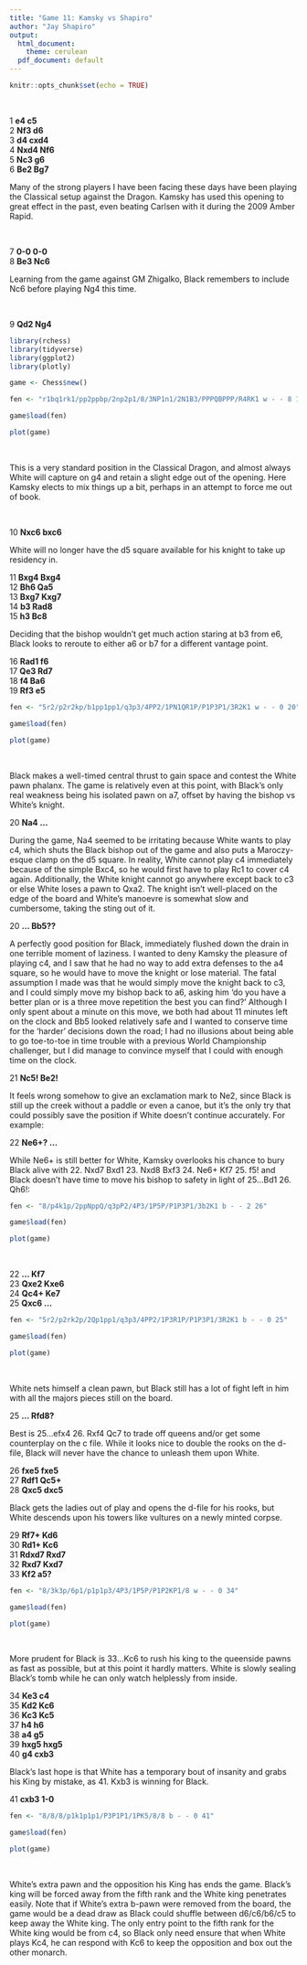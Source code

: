 ---
title: "Game 11: Kamsky vs Shapiro"
author: "Jay Shapiro"
output: 
  html_document:
    theme: cerulean
  pdf_document: default
---

```{r setup, include=FALSE}
knitr::opts_chunk$set(echo = TRUE)
```
<br>

1 **e4 c5**<br>
2 **Nf3 d6**<br>
3 **d4 cxd4**<br>
4 **Nxd4 Nf6**<br>
5 **Nc3 g6**<br>
6 **Be2 Bg7**<br>

Many of the strong players I have been facing these days have been playing the Classical setup against the Dragon. Kamsky has used this opening to great effect in the past, even beating Carlsen
with it during the 2009 Amber Rapid.

<br>

7 **0-0 0-0**<br>
8 **Be3 Nc6**<br>

Learning from the game against GM Zhigalko, Black remembers to include Nc6 before playing Ng4 this time.

<br>

9 **Qd2 Ng4**<br>

```{r echo = FALSE, warning = FALSE, message = FALSE, include = FALSE}
library(rchess)
library(tidyverse)
library(ggplot2)
library(plotly)

game <- Chess$new()

fen <- "r1bq1rk1/pp2ppbp/2np2p1/8/3NP1n1/2N1B3/PPPQBPPP/R4RK1 w - - 8 10"

game$load(fen)
```
```{r echo = FALSE, warning = FALSE, message = FALSE}

plot(game)

```

<br>

This is a very standard position in the Classical Dragon, and almost always White will capture on g4 and retain a slight edge out of the opening. Here Kamsky elects to mix things up a bit, perhaps in an attempt to force me out of book.

<br>

10 **Nxc6 bxc6**<br>

White will no longer have the d5 square available for his knight to take up residency in.<br>

11 **Bxg4 Bxg4**<br>
12 **Bh6 Qa5**<br>
13 **Bxg7 Kxg7**<br>
14 **b3 Rad8**<br>
15 **h3 Bc8**<br>

Deciding that the bishop wouldn't get much action staring at b3 from e6, Black looks to reroute to either a6 or b7 for a different vantage point.<br>

16 **Rad1 f6**<br>
17 **Qe3 Rd7**<br>
18 **f4 Ba6**<br>
19 **Rf3 e5**<br>

```{r echo = FALSE, warning = FALSE, message = FALSE, include = FALSE}
fen <- "5r2/p2r2kp/b1pp1pp1/q3p3/4PP2/1PN1QR1P/P1P3P1/3R2K1 w - - 0 20"

game$load(fen)

```

```{r echo = FALSE, warning = FALSE, message = FALSE}
plot(game)
```
<br>

Black makes a well-timed central thrust to gain space and contest the White pawn phalanx. The game is relatively even at this point, 
with Black's only real weakness being his isolated pawn on a7, offset by having the bishop vs White's knight.<br>

20 **Na4 ...**<br>

During the game, Na4 seemed to be irritating because White wants to play c4, which shuts the Black bishop out of the game and also puts a Maroczy-esque clamp on the d5 square.
In reality, White cannot play c4 immediately because of the simple Bxc4, so he would first have to play Rc1 to cover c4 again. Additionally, the White knight cannot go anywhere except
back to c3 or else White loses a pawn to Qxa2. The knight isn't well-placed on the edge of the board and White's manoevre is somewhat slow and cumbersome, taking the sting out of it.<br>

20 **... Bb5??**<br>

A perfectly good position for Black, immediately flushed down the drain in one terrible moment of laziness. I wanted to deny Kamsky the pleasure of playing c4, and I saw that he had no way to add extra defenses to the a4 square, so he would have to move the knight or lose material. The fatal assumption I made was that he would simply move the knight back to c3, and I could simply move my bishop back to a6, asking him 'do you have a better plan or is a three move repetition the best you can find?' Although I only spent about a minute on this move, we both had about 11 minutes left on the clock and Bb5 looked relatively safe and I wanted to conserve time for the 'harder' decisions down the road; I had no illusions about being able to go toe-to-toe in time trouble with a previous World Championship challenger, but I did manage to convince myself that I could with enough time on the clock.<br>

21 **Nc5! Be2!**<br>

It feels wrong somehow to give an exclamation mark to Ne2, since Black is still up the creek without a paddle or even a canoe, but it's the only try that could possibly save the position if White doesn't continue accurately. For example:<br>

22 **Ne6+? ...**<br>

While Ne6+ is still better for White, Kamsky overlooks his chance to bury Black alive with 22. Nxd7 Bxd1 23. Nxd8 Bxf3 24. Ne6+ Kf7 25. f5! and Black doesn't have time to move his bishop to safety in light of 25...Bd1 26. Qh6!:<br>

```{r echo = FALSE, warning = FALSE, message = FALSE, include = FALSE}
fen <- "8/p4k1p/2ppNppQ/q3pP2/4P3/1P5P/P1P3P1/3b2K1 b - - 2 26"

game$load(fen)

```

```{r echo = FALSE, warning = FALSE, message = FALSE}
plot(game)
```
<br>

22 **... Kf7**<br>
23 **Qxe2 Kxe6**<br>
24 **Qc4+ Ke7**<br>
25 **Qxc6 ...**<br>

```{r echo = FALSE, warning = FALSE, message = FALSE, include = FALSE}
fen <- "5r2/p2rk2p/2Qp1pp1/q3p3/4PP2/1P3R1P/P1P3P1/3R2K1 b - - 0 25"

game$load(fen)

```

```{r echo = FALSE, warning = FALSE, message = FALSE}
plot(game)
```
<br>

White nets himself a clean pawn, but Black still has a lot of fight left in him with all the majors pieces still on the board.<br>

25 **... Rfd8?**<br>

Best is 25...efx4 26. Rxf4 Qc7 to trade off queens and/or get some counterplay on the c file. While it looks nice to double the rooks on the d-file, Black will never have the chance to unleash them upon White.<br>

26 **fxe5 fxe5**<br>
27 **Rdf1 Qc5+**<br>
28 **Qxc5 dxc5**<br>

Black gets the ladies out of play and opens the d-file for his rooks, but White descends upon his towers like vultures on a newly minted corpse.<br>

29 **Rf7+ Kd6**<br>
30 **Rd1+ Kc6**<br>
31 **Rdxd7 Rxd7**<br>
32 **Rxd7 Kxd7**<br>
33 **Kf2 a5?**<br>

```{r echo = FALSE, warning = FALSE, message = FALSE, include = FALSE}
fen <- "8/3k3p/6p1/p1p1p3/4P3/1P5P/P1P2KP1/8 w - - 0 34"

game$load(fen)

```

```{r echo = FALSE, warning = FALSE, message = FALSE}
plot(game)
```
<br>

More prudent for Black is 33...Kc6 to rush his king to the queenside pawns as fast as possible, but at this point it hardly matters. White is slowly sealing Black's tomb while he can only watch helplessly from inside.<br>

34 **Ke3 c4**<br>
35 **Kd2 Kc6**<br>
36 **Kc3 Kc5**<br>
37 **h4 h6**<br>
38 **a4 g5**<br>
39 **hxg5 hxg5**<br>
40 **g4 cxb3**<br>

Black's last hope is that White has a temporary bout of insanity and grabs his King by mistake, as 41. Kxb3 is winning for Black.<br>

41 **cxb3 1-0**<br>


```{r echo = FALSE, warning = FALSE, message = FALSE, include = FALSE}
fen <- "8/8/8/p1k1p1p1/P3P1P1/1PK5/8/8 b - - 0 41"

game$load(fen)

```

```{r echo = FALSE, warning = FALSE, message = FALSE}
plot(game)
```
<br>

White's extra pawn and the opposition his King has ends the game. Black's king will be forced away from the fifth rank and the White king penetrates easily. Note that if White's extra b-pawn were removed from the board, the game would be a dead draw as Black could shuffle between d6/c6/b6/c5 to keep away the White king. The only entry point to the fifth rank for the White king would be from c4, so Black only need ensure that when White plays Kc4, he can respond with Kc6 to keep the opposition and box out the other monarch.<br> 